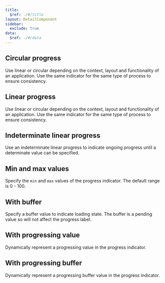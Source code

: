 ```yaml
---
title:
  $ref: ./#/title
layout: DetailComponent
sidebar:
  exclude: true
data:
  $ref: ./#/data
---
```


<LivePreviewControls>

<LivePreview componentName="progress" exampleName="Circular" displayName="Circular progress">

## Circular progress

Use linear or circular depending on the context, layout and functionality of an application. Use the same indicator for the same type of process to ensure consistency.

</LivePreview>

<LivePreview componentName="progress" exampleName="Linear" displayName="Linear progress">

## Linear progress

Use linear or circular depending on the context, layout and functionality of an application. Use the same indicator for the same type of process to ensure consistency.

</LivePreview>

<LivePreview componentName="progress" exampleName="LinearIndeterminate" displayName="Indeterminate linear progress">

## Indeterminate linear progress

Use an indeterminate linear progress to indicate ongoing progress until a determinate value can be specified.

</LivePreview>

<LivePreview componentName="progress" exampleName="WithMinVal" displayName="Min and max values">

## Min and max values

Specify the `min` and `max` values of the progress indicator. The default range is 0 - 100.

</LivePreview>
<LivePreview componentName="progress" exampleName="WithBuffer" displayName="With buffer">

## With buffer

Specify a buffer value to indicate loading state. The buffer is a pending value so will not affect the progress label.

</LivePreview>
<LivePreview componentName="progress" exampleName="WithProgVal" displayName="With progressing value">

## With progressing value

Dynamically represent a progressing value in the progress indicator.

</LivePreview>
<LivePreview componentName="progress" exampleName="WithProgBufferVal" displayName="With progressing buffer">

## With progressing buffer

Dynamically represent a progressing buffer value in the progress indicator.

</LivePreview>

</LivePreviewControls>

